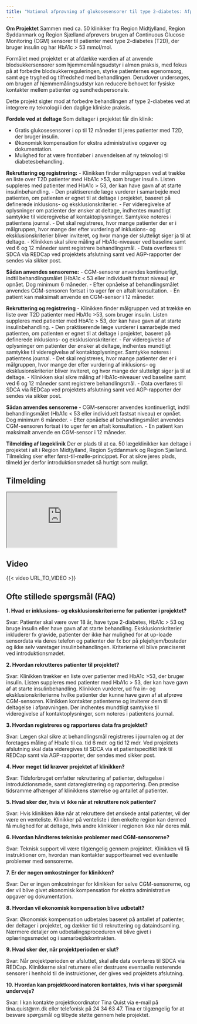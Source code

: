 ```yaml
---
title: "National afprøvning af glukosesensorer til type 2-diabetes: Afprøvning af sensorer i almen praksis"
---
```


**Om Projektet**
Sammen med ca. 50 klinikker fra Region Midtjylland, Region Syddanmark og Region Sjælland afprøvers brugen af Continuous Glucose Monitoring (CGM) sensorer til patienter med type 2-diabetes (T2D), der bruger insulin og har HbA1c > 53 mmol/mol. 

Formålet med projektet er at afdække værdien af at anvende blodsukkersensorer som hjemmemålingsudstyr i almen praksis, med fokus på at forbedre blodsukkerreguleringen, styrke patienternes egenomsorg, samt øge tryghed og tilfredshed med behandlingen. Derudover undersøges, om brugen af hjemmemålingsudstyr kan reducere behovet for fysiske kontakter mellem patienter og sundhedspersonale.

Dette projekt sigter mod at forbedre behandlingen af type 2-diabetes ved at integrere ny teknologi i den daglige kliniske praksis.

**Fordele ved at deltage**
Som deltager i projektet får din klinik:

-	Gratis glukosesensorer i op til 12 måneder til jeres patienter med T2D, der bruger insulin.
-	Økonomisk kompensation for ekstra administrative opgaver og dokumentation.
-	Mulighed for at være frontløber i anvendelsen af ny teknologi til diabetesbehandling.

**Rekruttering og registrering:**
- Klinikken finder målgruppen ved at trække en liste over T2D patienter med HbA1c >53, som bruger insulin. Listen suppleres med patienter med HbA1c > 53, der kan have gavn af at starte insulinbehandling.
-	Den praktiserende læge vurderer i samarbejde med patienten, om patienten er egnet til at deltage i projektet, baseret på definerede inklusions- og eksklusionskriterier.
-	Før videregivelse af oplysninger om patienter der ønsker at deltage, indhentes mundtligt samtykke til videregivelse af kontaktoplysninger. Samtykke noteres i patientens journal.
-	Det skal registreres, hvor mange patienter der er i målgruppen, hvor mange der efter vurdering af inklusions- og eksklusionskriterier bliver inviteret, og hvor mange der slutteligt siger ja til at deltage.
-	Klinikken skal sikre måling af HbA1c-niveauer ved baseline samt ved 6 og 12 måneder samt registrere behandlingsmål.
-	Data overføres til SDCA via REDCap ved projektets afslutning samt ved AGP-rapporter der sendes via sikker post.

**Sådan anvendes sensorerne:**
-	CGM-sensorer anvendes kontinuerligt, indtil behandlingsmålet (HbA1c < 53 eller individuelt fastsat niveau) er opnået. Dog minimum 6 måneder.
-	Efter opnåelse af behandlingsmålet anvendes CGM-sensoren fortsat i to uger før en aftalt konsultation.
-	En patient kan maksimalt anvende en CGM-sensor i 12 måneder.

**Rekruttering og registrering**
-	Klinikken finder målgruppen ved at trække en liste over T2D patienter med HbA1c >53, som bruger insulin. Listen suppleres med patienter med HbA1c > 53, der kan have gavn af at starte insulinbehandling.
-	Den praktiserende læge vurderer i samarbejde med patienten, om patienten er egnet til at deltage i projektet, baseret på definerede inklusions- og eksklusionskriterier.
-	Før videregivelse af oplysninger om patienter der ønsker at deltage, indhentes mundtligt samtykke til videregivelse af kontaktoplysninger. Samtykke noteres i patientens journal.
-	Det skal registreres, hvor mange patienter der er i målgruppen, hvor mange der efter vurdering af inklusions- og eksklusionskriterier bliver inviteret, og hvor mange der slutteligt siger ja til at deltage.
-	Klinikken skal sikre måling af HbA1c-niveauer ved baseline samt ved 6 og 12 måneder samt registrere behandlingsmål.
-	Data overføres til SDCA via REDCap ved projektets afslutning samt ved AGP-rapporter der sendes via sikker post.

**Sådan anvendes sensorerne**
-	CGM-sensorer anvendes kontinuerligt, indtil behandlingsmålet (HbA1c < 53 eller individuelt fastsat niveau) er opnået. Dog minimum 6 måneder.
-	Efter opnåelse af behandlingsmålet anvendes CGM-sensoren fortsat i to uger før en aftalt konsultation.
-	En patient kan maksimalt anvende en CGM-sensor i 12 måneder.

**Tilmelding af lægeklinik**
Der er plads til at ca. 50 lægeklinikker kan deltage i projektet i alt i Region Midtjylland, Region Syddanmark og Region Sjælland. Tilmelding sker efter først-til-mølle-princippet. For at sikre jeres plads, tilmeld jer derfor introduktionsmødet så hurtigt som muligt.


## Tilmelding

<iframe src="https://www.survey-xact.dk/LinkCollector?key=NAF5AS23JP16">

</iframe>

## Video

{{< video URL_TO_VIDEO >}}

## Ofte stillede spørgsmål (FAQ)

**1. Hvad er inklusions- og eksklusionskriterierne for patienter i projektet?**

Svar: Patienter skal være over 18 år, have type 2-diabetes, HbA1c > 53 og bruge insulin eller have gavn af at starte behandling. Eksklusionskriterier inkluderer fx gravide, patienter der ikke har mulighed for at up-loade sensordata via deres telefon og patienter der fx bor på plejehjem/bosteder og ikke selv varetager insulinbehandlingen. Kriterierne vil blive præciseret ved introduktionsmødet.

**2. Hvordan rekrutteres patienter til projektet?**

Svar: Klinikken trækker en liste over patienter med HbA1c >53, der bruger insulin. Listen suppleres med patienter med HbA1c > 53, der kan have gavn af at starte insulinbehandling.
Klinikken vurderer, ud fra in- og eksklusionskriterierne hvilke patienter der kunne have gavn af at afprøve CGM-sensoren. Klinikken kontakter patienterne og inviterer dem til deltagelse i afprøvningen. Der indhentes mundtligt samtykke til videregivelse af kontaktoplysninger, som noteres i patientens journal.

**3. Hvordan registreres og rapporteres data fra projektet?**

Svar: Lægen skal sikre at behandlingsmål registreres i journalen og at der foretages måling af Hba1c til ca. tid 6 mdr. og tid 12 mdr. Ved projektets afslutning skal data videregives til SDCA via et patientspecifikt link til REDCap samt via AGP-rapporter, der sendes med sikker post.

**4. Hvor meget tid kræver projektet af klinikken?**

Svar: Tidsforbruget omfatter rekruttering af patienter, deltagelse i introduktionsmøde, samt dataregistrering og rapportering. Den præcise tidsramme afhænger af klinikkens størrelse og antallet af patienter.

**5. Hvad sker der, hvis vi ikke når at rekruttere nok patienter?**

Svar: Hvis klinikken ikke når at rekruttere det ønskede antal patienter, vil der være en venteliste. Klinikker på venteliste i den enkelte region kan dermed få mulighed for at deltage, hvis andre klinikker i regionen ikke når deres mål.

**6. Hvordan håndteres tekniske problemer med CGM-sensorerne?**

Svar: Teknisk support vil være tilgængelig gennem projektet. Klinikken vil få instruktioner om, hvordan man kontakter supportteamet ved eventuelle problemer med sensorerne.

**7. Er der nogen omkostninger for klinikken?**

Svar: Der er ingen omkostninger for klinikken for selve CGM-sensorerne, og der vil blive givet økonomisk kompensation for ekstra administrative opgaver og dokumentation.

**8. Hvordan vil økonomisk kompensation blive udbetalt?**

Svar: Økonomisk kompensation udbetales baseret på antallet af patienter, der deltager i projektet, og dækker tid til rekruttering og dataindsamling. Nærmere detaljer om udbetalingsproceduren vil blive givet i oplæringssmødet og i samarbejdskontrakten.

**9. Hvad sker der, når projektperioden er slut?**

Svar: Når projektperioden er afsluttet, skal alle data overføres til SDCA via REDCap. Klinikkerne skal returnere eller destruere eventuelle resterende sensorer i henhold til de instruktioner, der gives ved projektets afslutning.

**10. Hvordan kan projektkoordinatoren kontaktes, hvis vi har spørgsmål undervejs?**

Svar: I kan kontakte projektkoordinator Tina Quist via e-mail på tina.quist@rm.dk eller telefonisk på 24 34 63 47. Tina er tilgængelig for at besvare spørgsmål og tilbyde støtte gennem hele projektet.
